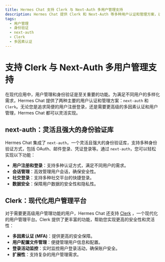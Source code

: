 ```yaml
---
title: Hermes Chat 支持 Clerk 与 Next-Auth 多用户管理支持
description: Hermes Chat 提供 Clerk 和 Next-Auth 等多种用户认证和管理方案，以满足不同用户的需求。
tags:
  - 用户管理
  - 身份验证
  - next-auth
  - Clerk
  - 多因素认证
---
```


# 支持 Clerk 与 Next-Auth 多用户管理支持

在现代应用中，用户管理和身份验证是至关重要的功能。为满足不同用户的多样化需求，Hermes Chat 提供了两种主要的用户认证和管理方案：`next-auth` 和 `Clerk`。无论您是追求简便的用户注册登录，还是需要更高级的多因素认证和用户管理，Hermes Chat 都可以灵活实现。

## next-auth：灵活且强大的身份验证库

Hermes Chat 集成了 `next-auth`，一个灵活且强大的身份验证库，支持多种身份验证方式，包括 OAuth、邮件登录、凭证登录等。通过 `next-auth`，您可以轻松实现以下功能：

- **用户注册和登录**：支持多种认证方式，满足不同用户的需求。
- **会话管理**：高效管理用户会话，确保安全性。
- **社交登录**：支持多种社交平台的快捷登录。
- **数据安全**：保障用户数据的安全性和隐私性。

## Clerk：现代化用户管理平台

对于需要更高级用户管理功能的用户，Hermes Chat 还支持 [Clerk](https://clerk.com) ，一个现代化的用户管理平台。Clerk 提供了更丰富的功能，帮助您实现更高的安全性和灵活性：

- **多因素认证 (MFA)**：提供更高的安全保障。
- **用户配置文件管理**：便捷管理用户信息和配置。
- **登录活动监控**：实时监控用户登录活动，确保账户安全。
- **扩展性**：支持复杂的用户管理需求。
